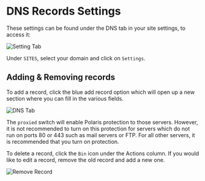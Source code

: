 # DNS Records Settings

These settings can be found under the DNS tab in your site settings, to access it:

![Setting Tab](/img/security-center/overview/settings-tab.png)

Under `SITES`, select your domain and click on `Settings`.

## Adding & Removing records

To add a record, click the blue add record option which will open up a new section where you
can fill in the various fields.

![DNS Tab](/img/security-center/dns/dns-record-dns-tab.png)

The `proxied` switch will enable Polaris protection to those servers. However, it is not
recommended to turn on this protection for servers which do not run on ports 80 or 443 such as
mail servers or FTP. For all other servers, it is recommended that you turn on protection.

To delete a record, click the `Bin` icon under the Actions column. If you would like to edit a
record, remove the old record and add a new one.

![Remove Record](/img/security-center/dns/dns-record-remove-dns-record.png)
